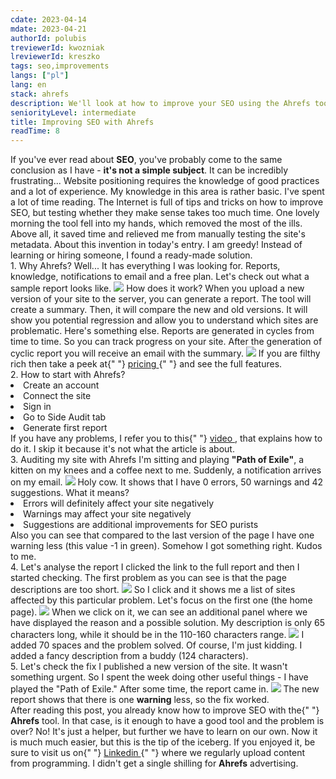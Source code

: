 ```yaml
---
cdate: 2023-04-14
mdate: 2023-04-21
authorId: polubis
treviewerId: kwozniak
lreviewerId: kreszko
tags: seo,improvements
langs: ["pl"]
lang: en
stack: ahrefs
description: We'll look at how to improve your SEO using the Ahrefs tool and we'll play with the reports that are available in the free plan.
seniorityLevel: intermediate
title: Improving SEO with Ahrefs
readTime: 8
---
```


<Prelude>
  <M>
    If you've ever read about <B>SEO</B>, you've probably come to the same
    conclusion as I have - <B>it's not a simple subject</B>. It can be
    incredibly frustrating...
  </M>
  <M>
    Website positioning requires the knowledge of good practices and a lot of
    experience. My knowledge in this area is rather basic. I've spent a lot of
    time reading. The Internet is full of tips and tricks on how to improve SEO,
    but testing whether they make sense takes too much time.
  </M>
  <M>
    One lovely morning the tool fell into my hands, which removed the most of
    the ills. Above all, it saved time and relieved me from manually testing the
    site's metadata. About this invention in today's entry.
  </M>
  <Hint hasBg>
    I am greedy! Instead of learning or hiring someone, I found a ready-made
    solution.
  </Hint>
</Prelude>

<Section>
  <XL>1. Why Ahrefs?</XL>
  <M>
    Well... It has everything I was looking for. Reports, knowledge,
    notifications to email and a free plan. Let's check out what a sample report
    looks like.
  </M>
  <Image
    rolled
    src="/assets/improving-seo-with-ahrefs/ahrefs-report.jpg"
    description="Everything simple and easy to read"
  />
  <M>
    How does it work? When you upload a new version of your site to the server,
    you can generate a report. The tool will create a summary. Then, it will
    compare the new and old versions. It will show you potential regression and
    allow you to understand which sites are problematic.
  </M>
  <M>
    Here's something else. Reports are generated in cycles from time to time. So
    you can track progress on your site. After the generation of cyclic report
    you will receive an email with the summary.
  </M>
  <Image
    rolled
    src="/assets/improving-seo-with-ahrefs/ahrefs.jpg"
    description="Good morning from Ahrefs"
  />
  <Hint hasBg>
    If you are filthy rich then take a peek at{" "}
    <A href="https://ahrefs.com/pricing" outside>
      pricing
    </A>{" "}
    and see the full features.
  </Hint>
</Section>

<Section>
  <XL>2. How to start with Ahrefs?</XL>
  <L>
    <Li>Create an account</Li>
    <Li>Connect the site</Li>
    <Li>Sign in</Li>
    <Li>Go to Side Audit tab</Li>
    <Li>Generate first report</Li>
  </L>
  <M>
    If you have any problems, I refer you to this{" "}
    <A href="https://www.youtube.com/watch?v=oJPGa0J6p5Q&t=1s" outside>
      video
    </A>
    , that explains how to do it. I skip it because it's not what the article is
    about.
  </M>
</Section>

<Section>
  <XL>3. Auditing my site with Ahrefs</XL>
  <M>
    I'm sitting and playing <B>"Path of Exile"</B>, a kitten on my knees and a
    coffee next to me. Suddenly, a notification arrives on my email.
  </M>
  <Image
    rolled
    src="/assets/improving-seo-with-ahrefs/ahrefs.jpg"
    description="Looks like some kind of problem :/"
  />
  <M>
    Holy cow. It shows that I have 0 errors, 50 warnings and 42 suggestions.
    What it means?
  </M>
  <L>
    <Li>Errors will definitely affect your site negatively</Li>
    <Li>Warnings may affect your site negatively</Li>
    <Li>Suggestions are additional improvements for SEO purists</Li>
  </L>
  <M>
    Also you can see that compared to the last version of the page I have one
    warning less (this value -1 in green).
  </M>
  <Hint hasBg>Somehow I got something right. Kudos to me.</Hint>
</Section>

<Section>
  <XL>4. Let's analyse the report</XL>
  <M>
    I clicked the link to the full report and then I started checking. The first
    problem as you can see is that the page descriptions are too short.
  </M>
  <Image
    rolled
    src="/assets/improving-seo-with-ahrefs/description-link.jpg"
    description="Description too short"
  />
  <M>
    So I click and it shows me a list of sites affected by this particular
    problem. Let's focus on the first one (the home page).
  </M>
  <Image
    rolled
    src="/assets/improving-seo-with-ahrefs/problems.jpg"
    description="Some SEO problems"
  />
  <M>
    When we click on it, we can see an additional panel where we have displayed
    the reason and a possible solution. My description is only 65 characters
    long, while it should be in the 110-160 characters range.
  </M>
  <Image
    rolled
    src="/assets/improving-seo-with-ahrefs/panel.png"
    description="1 warning and 1 suggestion"
  />
  <M>
    I added 70 spaces and the problem solved. Of course, I'm just kidding. I
    added a fancy description from a buddy (124 characters).
  </M>
</Section>

<Section>
  <XL>5. Let's check the fix</XL>
  <M>
    I published a new version of the site. It wasn't something urgent. So I
    spent the week doing other useful things - I have played the "Path of
    Exile." After some time, the report came in.
  </M>
  <Image
    rolled
    src="/assets/improving-seo-with-ahrefs/final.jpg"
    description="Now better"
  />
  <M>
    The new report shows that there is one <B>warning</B> less, so the fix
    worked.
  </M>
</Section>

<Summary>
  <M>
    After reading this post, you already know how to improve SEO with the{" "}
    <B>Ahrefs</B> tool. In that case, is it enough to have a good tool and the
    problem is over? No! It's just a helper, but further we have to learn on our
    own. Now it is much much easier, but this is the tip of the iceberg.
  </M>
  <M>
    If you enjoyed it, be sure to visit us on{" "}
    <A
      href="https://www.linkedin.com/in/adrian-po%C5%82ubi%C5%84ski-281ab2172/"
      outside
    >
      Linkedin
    </A>{" "}
    where we regularly upload content from programming.
  </M>
  <Hint hasBg>
    I didn't get a single shilling for <B>Ahrefs</B> advertising.
  </Hint>
</Summary>
